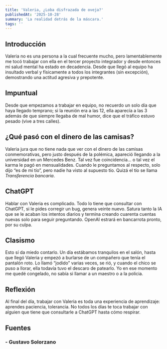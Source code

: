 ```yaml
---
title: 'Valeria, ¿Loba disfrazada de oveja?'
publishedAt: '2025-10-28'
summary: 'La realidad detrás de la máscara.'
tags: ''
---
```


## Introducción
Valeria no es una persona a la cual frecuente mucho, pero lamentablemente me tocó trabajar con ella en el tercer proyecto integrador y desde entonces mi salud mental ha estado en decadencia. Desde que llegó al equipo ha insultado verbal y físicamente a todos los integrantes (sin excepción), demostrando una actitud agresiva y prepotente.

## Impuntual
Desde que empezamos a trabajar en equipo, no recuerdo un solo día que haya llegado temprano; si la reunión  era a las 12, ella aparecía a las 3 además de que siempre llegaba de mal humor, dice que el tráfico estuvo pesado (vive a tres calles).

## ¿Qué pasó con el dinero de las camisas?
Valeria jura que no tiene nada que ver con el dinero de las camisas conmemorativas, pero justo después de la polémica, apareció llegando a la universidad en un Mercedes Benz. Tal vez fue coincidencia… o tal vez el karma le pagó en mensualidades. Cuando le preguntamos al respecto, solo dijo “es de mi tío”, pero nadie ha visto al supuesto tío. Quizá el tío se llama *Transferencia bancaria*.

## ChatGPT
Hablar con Valeria es complicado. Todo lo tiene que consultar con ChatGPT, si le pides corregir un bug, genera veinte nuevo. Satura tanto la IA que se le acaban los intentos diarios y termina creando cuarenta cuentas nuevas solo para seguir preguntando. OpenAI estrará en bancarrota pronto, por su culpa.

## Clasismo
Esto sí da miedo contarlo. Un día estábamos tranquilos en el salón, hasta que llegó Valeria y empezó a burlarse de un compañero que tenía el pantalón roto. Lo llamó “jodido” varias veces, se rió, y cuando el chico se puso a llorar, ella todavía tuvo el descaro de patearlo. Yo en ese momento me quedé congelado, no sabía si llamar a un maestro o a la policia.

## Reflexión
Al final del día, trabajar con Valeria es toda una experiencia de aprendizaje: aprendes paciencia, tolerancia. No todos los días te toca trabajar con alguien que tiene que consultarle a ChatGPT hasta cómo respirar.


##  Fuentes
### - Gustavo Solorzano